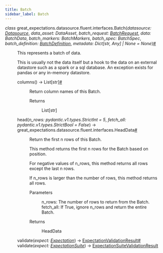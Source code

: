 ```yaml
---
title: Batch
sidebar_label: Batch
---
```



<section class="sphinx-api-doc" id="batch">

<dl class="py class">
<dt class="sig sig-object py" id="great_expectations.datasource.fluent.interfaces.Batch">
<em class="property"><span class="pre">class</span><span class="w"> </span></em><span class="sig-prename descclassname"><span class="pre">great_expectations.datasource.fluent.interfaces.</span></span><span class="sig-name descname"><span class="pre">Batch</span></span><span class="sig-paren">(</span><em class="sig-param"><span class="n"><span class="pre">datasource</span></span><span class="p"><span class="pre">:</span></span><span class="w"> </span><span class="n"><a class="reference internal" href="../../../datasource/Datasource_class" title="great_expectations.datasource.Datasource"><span class="pre">Datasource</span></a></span></em>, <em class="sig-param"><span class="n"><span class="pre">data_asset</span></span><span class="p"><span class="pre">:</span></span><span class="w"> </span><span class="n"><span class="pre">DataAsset</span></span></em>, <em class="sig-param"><span class="n"><span class="pre">batch_request</span></span><span class="p"><span class="pre">:</span></span><span class="w"> </span><span class="n"><a class="reference internal" href="../../../core/batch/BatchRequest_class" title="great_expectations.core.batch.BatchRequest"><span class="pre">BatchRequest</span></a></span></em>, <em class="sig-param"><span class="n"><span class="pre">data</span></span><span class="p"><span class="pre">:</span></span><span class="w"> </span><span class="n"><span class="pre">BatchData</span></span></em>, <em class="sig-param"><span class="n"><span class="pre">batch_markers</span></span><span class="p"><span class="pre">:</span></span><span class="w"> </span><span class="n"><span class="pre">BatchMarkers</span></span></em>, <em class="sig-param"><span class="n"><span class="pre">batch_spec</span></span><span class="p"><span class="pre">:</span></span><span class="w"> </span><span class="n"><span class="pre">BatchSpec</span></span></em>, <em class="sig-param"><span class="n"><span class="pre">batch_definition</span></span><span class="p"><span class="pre">:</span></span><span class="w"> </span><span class="n"><a class="reference internal" href="../../../core/batch/BatchDefinition_class" title="great_expectations.core.batch.BatchDefinition"><span class="pre">BatchDefinition</span></a></span></em>, <em class="sig-param"><span class="n"><span class="pre">metadata</span></span><span class="p"><span class="pre">:</span></span><span class="w"> </span><span class="n"><span class="pre">Dict</span><span class="p"><span class="pre">[</span></span><span class="pre">str</span><span class="p"><span class="pre">,</span></span><span class="w"> </span><span class="pre">Any</span><span class="p"><span class="pre">]</span></span><span class="w"> </span><span class="p"><span class="pre">|</span></span><span class="w"> </span><span class="pre">None</span></span><span class="w"> </span><span class="o"><span class="pre">=</span></span><span class="w"> </span><span class="default_value"><span class="pre">None</span></span></em><span class="sig-paren">)</span><a class="headerlink" href="#great_expectations.datasource.fluent.interfaces.Batch" title="Permalink to this definition">#</a></dt>
<dd><p>This represents a batch of data.</p>
<p>This is usually not the data itself but a hook to the data on an external datastore such as
a spark or a sql database. An exception exists for pandas or any in-memory datastore.</p>
<dl class="py method">
<dt class="sig sig-object py" id="great_expectations.datasource.fluent.interfaces.Batch.columns">
<span class="sig-name descname"><span class="pre">columns</span></span><span class="sig-paren">(</span><span class="sig-paren">)</span> <span class="sig-return"><span class="sig-return-icon">→</span> <span class="sig-return-typehint"><span class="pre">List</span><span class="p"><span class="pre">[</span></span><span class="pre">str</span><span class="p"><span class="pre">]</span></span></span></span><a class="headerlink" href="#great_expectations.datasource.fluent.interfaces.Batch.columns" title="Permalink to this definition">#</a></dt>
<dd><p>Return column names of this Batch.</p>
<dl class="simple">
<dt>Returns</dt><dd><p>List[str]</p>
</dd>
</dl>
</dd></dl>
<dl class="py method">
<dt class="sig sig-object py" id="great_expectations.datasource.fluent.interfaces.Batch.head">
<span class="sig-name descname"><span class="pre">head</span></span><span class="sig-paren">(</span><em class="sig-param"><span class="n"><span class="pre">n_rows</span></span><span class="p"><span class="pre">:</span></span><span class="w"> </span><span class="n"><span class="pre">pydantic.v1.types.StrictInt</span></span><span class="w"> </span><span class="o"><span class="pre">=</span></span><span class="w"> </span><span class="default_value"><span class="pre">5</span></span></em>, <em class="sig-param"><span class="n"><span class="pre">fetch_all</span></span><span class="p"><span class="pre">:</span></span><span class="w"> </span><span class="n"><span class="pre">pydantic.v1.types.StrictBool</span></span><span class="w"> </span><span class="o"><span class="pre">=</span></span><span class="w"> </span><span class="default_value"><span class="pre">False</span></span></em><span class="sig-paren">)</span> <span class="sig-return"><span class="sig-return-icon">→</span> <span class="sig-return-typehint"><span class="pre">great_expectations.datasource.fluent.interfaces.HeadData</span></span></span><a class="headerlink" href="#great_expectations.datasource.fluent.interfaces.Batch.head" title="Permalink to this definition">#</a></dt>
<dd><p>Return the first n rows of this Batch.</p>
<p>This method returns the first n rows for the Batch based on position.</p>
<p>For negative values of n_rows, this method returns all rows except the last n rows.</p>
<p>If n_rows is larger than the number of rows, this method returns all rows.</p>
<dl class="simple">
<dt>Parameters</dt><dd><p>n_rows: The number of rows to return from the Batch.
fetch_all: If True, ignore n_rows and return the entire Batch.</p>
</dd>
<dt>Returns</dt><dd><p>HeadData</p>
</dd>
</dl>
</dd></dl>
<dl class="py method">
<dt class="sig sig-object py" id="great_expectations.datasource.fluent.interfaces.Batch.validate">
<span class="sig-name descname"><span class="pre">validate</span></span><span class="sig-paren">(</span><em class="sig-param"><span class="n"><span class="pre">expect</span></span><span class="p"><span class="pre">:</span></span><span class="w"> </span><span class="n"><a class="reference internal" href="../../../expectations/expectation/Expectation_class" title="great_expectations.expectations.expectation.Expectation"><span class="pre">Expectation</span></a></span></em><span class="sig-paren">)</span> <span class="sig-return"><span class="sig-return-icon">→</span> <span class="sig-return-typehint"><a class="reference internal" href="../../../core/ExpectationValidationResult_class" title="great_expectations.core.ExpectationValidationResult"><span class="pre">ExpectationValidationResult</span></a></span></span><a class="headerlink" href="#great_expectations.datasource.fluent.interfaces.Batch.validate" title="Permalink to this definition">#</a></dt>
<dt class="sig sig-object py">
<span class="sig-name descname"><span class="pre">validate</span></span><span class="sig-paren">(</span><em class="sig-param"><span class="n"><span class="pre">expect</span></span><span class="p"><span class="pre">:</span></span><span class="w"> </span><span class="n"><a class="reference internal" href="../../../core/ExpectationSuite_class" title="great_expectations.core.ExpectationSuite"><span class="pre">ExpectationSuite</span></a></span></em><span class="sig-paren">)</span> <span class="sig-return"><span class="sig-return-icon">→</span> <span class="sig-return-typehint"><a class="reference internal" href="../../../core/ExpectationSuiteValidationResult_class" title="great_expectations.core.ExpectationSuiteValidationResult"><span class="pre">ExpectationSuiteValidationResult</span></a></span></span></dt>
<dd></dd></dl>
</dd></dl>
</section>